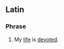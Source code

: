 ==Latin==

===Phrase===
{{head|la|phrase|head=[[votus|vōta]] [[vita|vīta]] [[mea]]}}

# My [[life]] is [[devoted]].